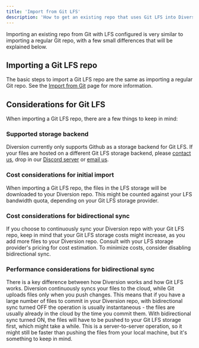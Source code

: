 ```yaml
---
title: 'Import from Git LFS'
description: 'How to get an existing repo that uses Git LFS into Diversion'
---
```



Importing an existing repo from Git with LFS configured is very similar to importing a regular Git repo, with a few
small differences that will be explained below.

## Importing a Git LFS repo
The basic steps to import a Git LFS repo are the same as importing a regular Git repo.
See the [Import from Git](/basic/import-from-git) page for more information.

## Considerations for Git LFS
When importing a Git LFS repo, there are a few things to keep in mind:

### Supported storage backend
Diversion currently only supports Github as a storage backend for Git LFS. If your files are hosted on a different
Git LFS storage backend, please [contact us](https://www.diversion.dev/contact-us), drop in
our [Discord server](https://discord.com/invite/HDAGJvgkuT) or [email us](mailto:hi@diversion.dev).

### Cost considerations for initial import
When importing a Git LFS repo, the files in the LFS storage will be downloaded to your Diversion repo. This might be
counted against your LFS bandwidth quota, depending on your Git LFS storage provider.

### Cost considerations for bidirectional sync
If you choose to continuously sync your Diversion repo with your Git LFS repo, keep in mind that your Git LFS storage
costs might increase, as you add more files to your Diversion repo. Consult with your LFS storage
provider's pricing for cost estimation. To minimize costs, consider disabling bidirectional sync.

### Performance considerations for bidirectional sync
There is a key difference between how Diversion works and how Git LFS works. Diversion continuously syncs your files
to the cloud, while Git uploads files only when you push changes. This means that if you have a large number of files
to commit in your Diversion repo, with bidirectional sync turned OFF the operation is usually instantaneous - the files
are usually already in the cloud by the time you commit them. With bidirectional sync turned ON, the files will have
to be pushed to your Git LFS storage first, which might take a while. This is a server-to-server operation, so it might
still be faster than pushing the files from your local machine, but it's something to keep in mind.